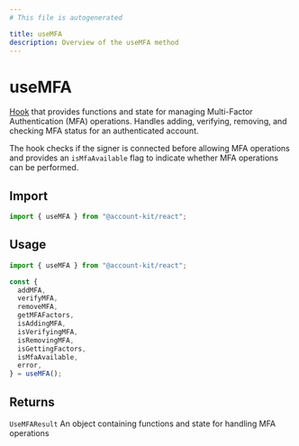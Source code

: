 ```yaml
---
# This file is autogenerated

title: useMFA
description: Overview of the useMFA method
---
```


# useMFA

[Hook](https://github.com/alchemyplatform/aa-sdk/blob/main/account-kit/react/src/hooks/useMFA.ts) that provides functions and state for managing Multi-Factor Authentication (MFA) operations.
Handles adding, verifying, removing, and checking MFA status for an authenticated account.

The hook checks if the signer is connected before allowing MFA operations and provides an `isMfaAvailable` flag
to indicate whether MFA operations can be performed.

## Import

```ts
import { useMFA } from "@account-kit/react";
```

## Usage

```ts twoslash
import { useMFA } from "@account-kit/react";

const {
  addMFA,
  verifyMFA,
  removeMFA,
  getMFAFactors,
  isAddingMFA,
  isVerifyingMFA,
  isRemovingMFA,
  isGettingFactors,
  isMfaAvailable,
  error,
} = useMFA();
```

## Returns

`UseMFAResult`
An object containing functions and state for handling MFA operations
